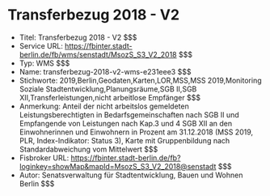 # Transferbezug 2018 - V2
- Titel: Transferbezug 2018 - V2 $$$
- Service URL: https://fbinter.stadt-berlin.de/fb/wms/senstadt/MsozS_S3_V2_2018 $$$
- Typ: WMS $$$
- Name: transferbezug-2018-v2-wms-e231eee3 $$$
- Stichworte: 2019,Berlin,Geodaten,Karten,LOR,MSS,MSS 2019,Monitoring Soziale Stadtentwicklung,Planungsräume,SGB II,SGB XII,Transferleistungen,nicht arbeitlose Empfänger $$$
- Anmerkung: Anteil der nicht arbeitslos gemeldeten Leistungsberechtigten in Bedarfsgemeinschaften nach SGB II und Empfangende von Leistungen nach Kap.3 und 4 SGB XII an den Einwohnerinnen und Einwohnern in Prozent am 31.12.2018 (MSS 2019, PLR, Index-Indikator: Status 3), Karte mit Gruppenbildung nach Standardabweichung vom Mittelwert $$$
- Fisbroker URL: https://fbinter.stadt-berlin.de/fb?loginkey=showMap&mapId=MsozS_S3_V2_2018@senstadt $$$
- Autor: Senatsverwaltung für Stadtentwicklung, Bauen und Wohnen Berlin $$$
